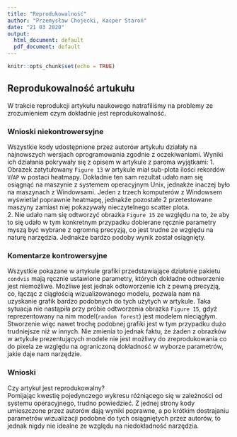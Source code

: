 ```yaml
---
title: "Reprodukowalność"
author: "Przemysław Chojecki, Kacper Staroń"
date: "21 03 2020"
output:
  html_document: default
  pdf_document: default
---
```


```r
knitr::opts_chunk$set(echo = TRUE)
```


## Reprodukowalność artukułu
W trakcie reprodukcji artykułu naukowego natrafiliśmy na problemy ze zrozumieniem czym dokładnie jest reprodukowalność.\


### Wnioski niekontrowersyjne
Wszystkie kody udostępnione przez autorów artykułu działały na najnowszych wersjach oprogramowania zgodnie z oczekiwaniami. Wyniki ich działania pokrywały się z opisem w artykule z paroma wyjątkami:
1. Obrazek zatytułowany `Figure 13` w artykule miał sub-plota ilości rekordów `V`/`AP` w postaci heatmapy. Dokładnie ten sam rezultat udało nam się osiągnąć na maszynie z systemem operacyjnym Unix, jednakże inaczej było na maszynach z Windowsami. Jeden z trzech komputerów z Windowsem wyświetlał poprawnie heatmapę, jednakże pozostałe 2 przetestowane maszyny zamiast niej pokazywały nieczytelnego scatter plota.\
2. Nie udało nam się odtworzyć obrazka `Figure 15` ze względu na to, że aby to się udało w tym konkretnym przypadku dobierane ręcznie parametry myszą być wybrane z ogromną precyzją, co jest trudne ze względu na naturę narzędzia. Jednakże bardzo podoby wynik został osiągnięty.\


### Komentarze kontrowersyjne
Wszystkie pokazane w artykule grafiki przedstawiające działanie pakietu `condvis` mają ręcznie ustawione parametry, których dokładne odtworzenie jest niemożliwe. Możliwe jest jednak odtoworzenie ich z pewną precyzją, co, łącząc z ciągłością wizualizowanego modelu, pozwala nam na uzyskanie grafik bardzo podobnych do tych użytych w artykule. Taka sytuacja nie nastąpiła przy próbie odtworzenia obrazka `Figure 15`, gdyż reprezentowany na nim model(`random forest`) jest modelem nieciągłym. Stworzenie więc nawet trochę podobnej grafiki jest w tym przypadku dużo trudniejsze niż w innych. Nie zmienia to jednak faktu, że żaden z obrazków w artykule prezentujących modele nie jest możliwy do zreprodukowania co do pixela ze względu na ograniczoną dokładność w wyborze parametrów, jakie daje nam narzędzie.\


### Wnioski
Czy artykuł jest reprodukowalny?\
Pomijając kwestię pojedynczego wykresu różniącego się w zależności od systemu operacyjnego, trudno powiedzieć. Z jednej strony kody umieszczone przez autorów dają wyniki poprawne, a po krótkim dostrajaniu parametrów wizualizacji podobne do tych osiągniętych przez autorów, to jednak nigdy nie idealne ze względu na niedokładność narzędzia.


